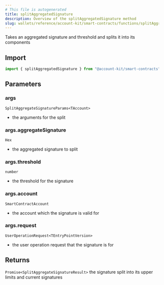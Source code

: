 ```yaml
---
# This file is autogenerated
title: splitAggregatedSignature
description: Overview of the splitAggregatedSignature method
slug: wallets/reference/account-kit/smart-contracts/functions/splitAggregatedSignature
---
```


Takes an aggregated signature and threshold and splits it into its components

## Import

```ts
import { splitAggregatedSignature } from "@account-kit/smart-contracts";
```

## Parameters

### args

`SplitAggregateSignatureParams<TAccount>`

- the arguments for the split

### args.aggregateSignature

`Hex`

- the aggregated signature to split

### args.threshold

`number`

- the threshold for the signature

### args.account

`SmartContractAccount`

- the account which the signature is valid for

### args.request

`UserOperationRequest<TEntryPointVersion>`

- the user operation request that the signature is for

## Returns

`Promise<SplitAggregateSignatureResult>`
the signature split into its upper limits and current signatures
